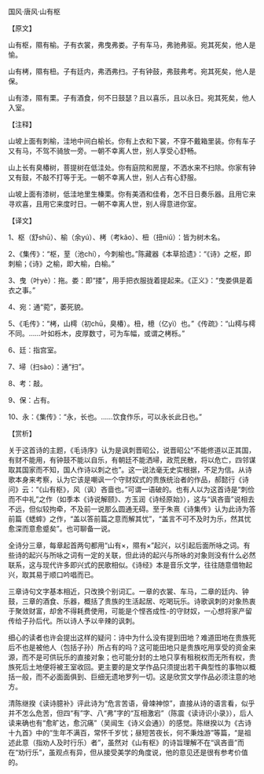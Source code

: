 

国风·唐风·山有枢

【原文】

山有枢，隰有榆。子有衣裳，弗曳弗娄。子有车马，弗驰弗驱。宛其死矣，他人是愉。

山有栲，隰有杻。子有廷内，弗洒弗扫。子有钟鼓，弗鼓弗考。宛其死矣，他人是保。

山有漆，隰有栗。子有酒食，何不日鼓瑟？且以喜乐，且以永日。宛其死矣，他人入室。

【注释】

山坡上面有刺榆，洼地中间白榆长。你有上衣和下裳，不穿不戴箱里装。你有车子又有马，不驾不骑放一旁。一朝不幸离人世，别人享受心舒畅。

山上长有臭椿树，菩提树在低洼处。你有庭院和房屋，不洒水来不扫除。你家有钟又有鼓，不敲不打等于无。一朝不幸离人世，别人占有心舒服。

山坡上面有漆树，低洼地里生榛栗。你有美酒和佳肴，怎不日日奏乐器。且用它来寻欢喜，且用它来度时日。一朝不幸离人世，别人得意进你室。

【译文】

1、枢（舒shū）、榆（余yú）、栲（考kǎo）、杻（扭niǔ）：皆为树木名。

2、《集传》：“枢，荎（池chí），今刺榆也。”陈藏器《本草拾遗》：“《诗》之枢，即刺榆；《诗》之榆，即大榆，白榆。”

3、曳（叶yè）：拖。娄：即“搂”，用手把衣服拢着提起来。《正义》：“曳娄俱是着衣之事。”

4、宛：通“菀”，萎死貌。

5、《毛传》：“栲，山樗（初chū，臭椿）。杻，檍（亿yì）也。”《传疏》：“山樗与樗不同。……叶如栎木，皮厚数寸，可为车幅，或谓之栲栎。”

6、廷：指宫室。

7、埽（扫sào）：通“扫”。

8、考：敲。

9、保：占有。

10、永：《集传》：“永，长也。……饮食作乐，可以永长此日也。”

【赏析】

关于这首诗的主题，《毛诗序》认为是讽刺晋昭公，说晋昭公“不能修道以正其国，有财不能用，有钟鼓不能以自乐，有朝廷不能洒埽，政荒民散，将以危亡，四邻谋取其国家而不知，国人作诗以刺之也”。这一说法毫无史实根据，不足为信。从诗歌本身来考察，认为它该是嘲讽一个守财奴式的贵族统治者的作品，郝懿行《诗问》云：“《山有枢》，风（讽）吝啬也。”可谓一语破的。也有人以为这首诗是“刺俭而不中礼”之作（如季本《诗说解颐》、方玉润《诗经原始》），这与“讽吝啬”说相去不远，但似较拘牵，不及前一说那么圆通无碍。至于朱熹《诗集传》认为此诗为答前篇《蟋蟀》之作，“盖以答前篇之意而解其忧”，“盖言不可不及时为乐，然其忧愈深而意愈蹙矣”。也可聊备一说。

全诗分三章，每章起首两句都用“山有×，隰有×”起兴，以引起后面所咏之词。有些诗的起兴与所咏之词有一定的关联，但此诗的起兴与所咏的对象则没有什么必然联系，这与现代许多即兴式的民歌相似。《诗经》本是音乐文学，往往随意借物起兴，取其易于顺口吟唱而已。

三章诗句文字基本相近，只改换个别词汇。一章的衣裳、车马，二章的廷内、钟鼓，三章的酒食、乐器，概括了贵族的生活起居、吃喝玩乐。诗歌讽刺的对象热衷于聚敛财富，却舍不得耗费使用，可能是个悭吝成性-的守财奴，一心想将家产留传给子孙后代。所以诗人予以辛辣的讽刺。

细心的读者也许会提出这样的疑问：诗中为什么没有提到田地？难道田地在贵族死后不也是被他人（包括子孙）所占有的吗？这可能田地只是贵族吃用享受的资金来源，而不是可供玩乐的直接对象；也可能分封的土地只享有租税权而无所有权，贵族死后土地便将被王室收回。更主要的是文学作品只须提出若干典型性的事物以概括一般，而不必面面俱到、巨细无遗地罗列一切。这是欣赏文学作品必须注意的地方。

清陈继揆《读诗臆补》评此诗为“危言苦语，骨竦神惊”，直接从诗的语言看，似乎并不怎么危苦，但四“有”字、八“弗”字的“互相激宕”（陈震《读诗识小录》），后人读来确也有“愈旷达，愈沉痛”（吴闿生《诗义会通》）的感觉。陈继揆以为《古诗十九首》中的“生年不满百，常怀千岁忧；昼短苦夜长，何不秉烛游”等篇，“是祖述此意（指劝人及时行乐）者”，虽然对《山有枢》的诗旨理解不在“讽吝啬”而在“劝行乐”，虽观点有异，但从接受美学的角度说，他的意见还是很有参考价值的。


